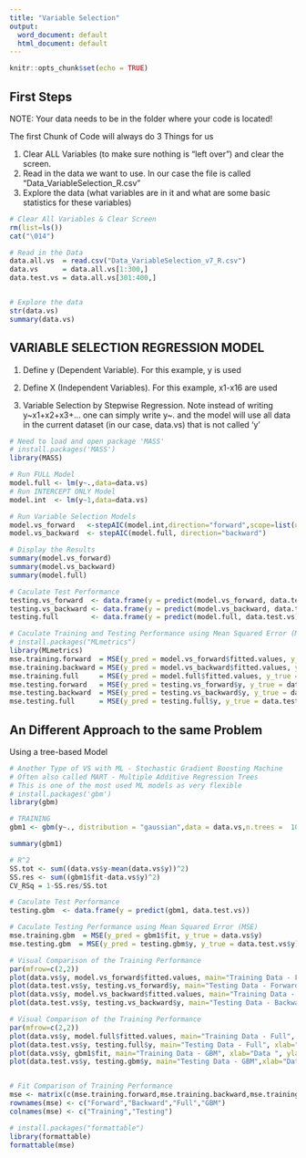 ```yaml
---
title: "Variable Selection"
output:
  word_document: default
  html_document: default
---
```


```r
knitr::opts_chunk$set(echo = TRUE)
```


## First Steps 

NOTE: Your data needs to be in the folder where your code is located!

The first Chunk of Code will always do 3 Things for us

1) Clear ALL Variables (to make sure nothing is "left over") and clear the      screen. 
2) Read in the data we want to use. In our case the file is called              "Data_VariableSelection_R.csv"
3) Explore the data (what variables are in it and what are some basic           statistics for these variables)

```r

# Clear All Variables & Clear Screen
rm(list=ls())
cat("\014")

# Read in the Data
data.all.vs  = read.csv("Data_VariableSelection_v7_R.csv")
data.vs      = data.all.vs[1:300,]
data.test.vs = data.all.vs[301:400,]


# Explore the data
str(data.vs)
summary(data.vs)
```


## VARIABLE SELECTION REGRESSION MODEL

1) Define y (Dependent Variable). For this example, y is used

2) Define X (Independent Variables). For this example, x1-x16 are used

3) Variable Selection by Stepwise Regression. Note instead of writing y~x1+x2+x3+... one can simply write y~. and the model will use all data in the current dataset (in our case, data.vs) that is not called 'y'

```r

# Need to load and open package 'MASS'
# install.packages('MASS')
library(MASS)

# Run FULL Model
model.full <- lm(y~.,data=data.vs)
# Run INTERCEPT ONLY Model
model.int  <- lm(y~1,data=data.vs)

# Run Variable Selection Models
model.vs_forward   <-stepAIC(model.int,direction="forward",scope=list(upper=model.full,lower=model.int))
model.vs_backward  <- stepAIC(model.full, direction="backward")

# Display the Results
summary(model.vs_forward)
summary(model.vs_backward)
summary(model.full)

# Caculate Test Performance 
testing.vs_forward  <- data.frame(y = predict(model.vs_forward, data.test.vs))
testing.vs_backward <- data.frame(y = predict(model.vs_backward, data.test.vs))
testing.full        <- data.frame(y = predict(model.full, data.test.vs))

# Caculate Training and Testing Performance using Mean Squared Error (MSE)
# install.packages("MLmetrics")
library(MLmetrics)
mse.training.forward  = MSE(y_pred = model.vs_forward$fitted.values, y_true = data.vs$y)
mse.training.backward = MSE(y_pred = model.vs_backward$fitted.values, y_true = data.vs$y)
mse.training.full     = MSE(y_pred = model.full$fitted.values, y_true = data.vs$y)
mse.testing.forward   = MSE(y_pred = testing.vs_forward$y, y_true = data.test.vs$y)
mse.testing.backward  = MSE(y_pred = testing.vs_backward$y, y_true = data.test.vs$y)
mse.testing.full      = MSE(y_pred = testing.full$y, y_true = data.test.vs$y)


```


## An Different Approach to the same Problem

Using a tree-based Model 

```r

# Another Type of VS with ML - Stochastic Gradient Boosting Machine
# Often also called MART - Multiple Additive Regression Trees
# This is one of the most used ML models as very flexible
# install.packages('gbm')
library(gbm)

# TRAINING
gbm1 <- gbm(y~., distribution = "gaussian",data = data.vs,n.trees =  10000,cv.folds = 5)

summary(gbm1)

# R^2 
SS.tot <- sum((data.vs$y-mean(data.vs$y))^2)
SS.res <- sum((gbm1$fit-data.vs$y)^2)
CV_RSq = 1-SS.res/SS.tot

# Caculate Test Performance 
testing.gbm  <- data.frame(y = predict(gbm1, data.test.vs))

# Caculate Testing Performance using Mean Squared Error (MSE)
mse.training.gbm  = MSE(y_pred = gbm1$fit, y_true = data.vs$y)
mse.testing.gbm  = MSE(y_pred = testing.gbm$y, y_true = data.test.vs$y)


```


```r

# Visual Comparison of the Training Performance
par(mfrow=c(2,2))
plot(data.vs$y, model.vs_forward$fitted.values, main="Training Data - Forward", xlab="Data ", ylab="Fitted Data", pch=19)
plot(data.test.vs$y, testing.vs_forward$y, main="Testing Data - Forward", xlab="Data ", ylab="Fitted Data", pch=19)
plot(data.vs$y, model.vs_backward$fitted.values, main="Training Data - Backward", xlab="Data ", ylab="Fitted Data", pch=19)
plot(data.test.vs$y, testing.vs_backward$y, main="Testing Data - Backward", xlab="Data ", ylab="Fitted Data", pch=19)

# Visual Comparison of the Training Performance
par(mfrow=c(2,2))
plot(data.vs$y, model.full$fitted.values, main="Training Data - Full", xlab="Data ", ylab="Fitted Data", pch=19)
plot(data.test.vs$y, testing.full$y, main="Testing Data - Full", xlab="Data ", ylab="Fitted Data", pch=19)
plot(data.vs$y, gbm1$fit, main="Training Data - GBM", xlab="Data ", ylab="Fitted Data", pch=19)
plot(data.test.vs$y, testing.gbm$y, main="Testing Data - GBM",xlab="Data ", ylab="Fitted Data", pch=19)


# Fit Comparison of Training Performance
mse <- matrix(c(mse.training.forward,mse.training.backward,mse.training.full,mse.training.gbm,mse.testing.forward,mse.testing.backward,mse.testing.full,mse.testing.gbm),ncol=2,nrow=4)
rownames(mse) <- c("Forward","Backward","Full","GBM")
colnames(mse) <- c("Training","Testing")

# install.packages("formattable")
library(formattable)
formattable(mse)

```
